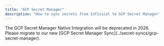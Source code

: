 ```yaml
---
title: "GCP Secret Manager"
description: "How to sync secrets from Infisical to GCP Secret Manager"
---
```


<Note>
    The GCP Secret Manager Native Integration will be deprecated in 2026. Please migrate to our new [GCP Secret Manager Sync](../secret-syncs/gcp-secret-manager).
</Note>